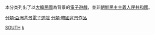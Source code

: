 本分类列出了以[[大韓民國|大韓民國]]為背景的[[電子遊戲|電子遊戲]]，並非[[朝鮮民主主義人民共和國|朝鮮民主主義人民共和國]]。

[[分類:亞洲背景電子遊戲|分類:亞洲背景電子遊戲]]
[[Category:朝鮮半島背景電子遊戲|SOUTH]]
[[Category:各国背景电子游戏|k]]
[[分類:韓國背景作品|分類:韓國背景作品]]